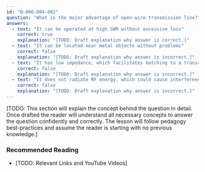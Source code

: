```yaml
---
id: "B-006-004-002"
question: "What is the major advantage of open-wire transmission line?"
answers:
  - text: "It can be operated at high SWR without excessive loss"
    correct: true
    explanation: "[TODO: Draft explanation why answer is correct.]"
  - text: "It can be located near metal objects without problems"
    correct: false
    explanation: "[TODO: Draft explanation why answer is incorrect.]"
  - text: "It has low impedance, which facilitates matching to a transceiver"
    correct: false
    explanation: "[TODO: Draft explanation why answer is incorrect.]"
  - text: "It does not radiate RF energy, which could cause interference to nearby equipment"
    correct: false
    explanation: "[TODO: Draft explanation why answer is incorrect.]"
---
```


[TODO: This section will explain the concept behind the question in detail. Once drafted the reader will understand all necessary concepts to answer the question confidently and correctly. The lesson will follow pedagogy best-practices and assume the reader is starting with no previous knowledge.]

### Recommended Reading

- [TODO: Relevant Links and YouTube Videos]
